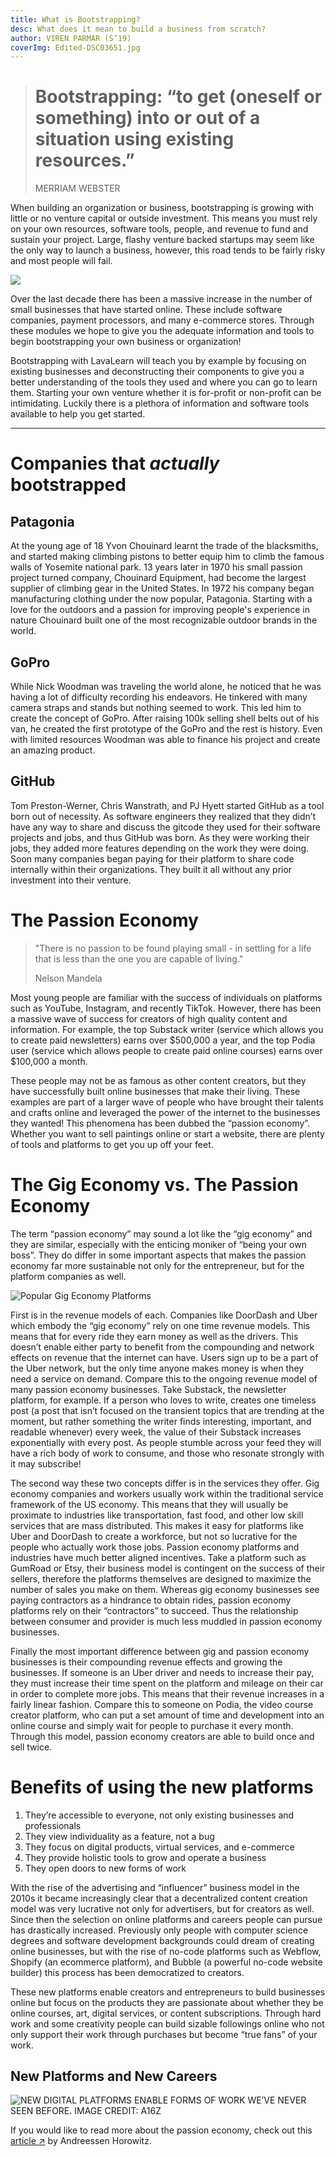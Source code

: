 ```yaml
---
title: What is Bootstrapping?
desc: What does it mean to build a business from scratch?
author: VIREN PARMAR (S’19)
coverImg: Edited-DSC03651.jpg
---
```


> # Bootstrapping: “to get (oneself or something) into or out of a situation using existing resources.”
>
> MERRIAM WEBSTER

When building an organization or business, bootstrapping is growing with little or no venture capital or outside
investment. This means you must rely on your own resources, software tools, people, and revenue to fund and sustain your
project. Large, flashy venture backed startups may seem like the only way to launch a business, however, this road tends
to be fairly risky and most people will fail.

![](/media/bootstrap.jpeg)

Over the last decade there has been a massive increase in the number of small businesses that have started online. These
include software companies, payment processors, and many e-commerce stores. Through these modules we hope to give you
the adequate information and tools to begin bootstrapping your own business or organization!

Bootstrapping with LavaLearn will teach you by example by focusing on existing businesses and deconstructing their
components to give you a better understanding of the tools they used and where you can go to learn them. Starting your
own venture whether it is for-profit or non-profit can be intimidating. Luckily there is a plethora of information and
software tools available to help you get started.

---

# Companies that _actually_ bootstrapped

## Patagonia

At the young age of 18 Yvon Chouinard learnt the trade of the blacksmiths, and started making climbing pistons to better
equip him to climb the famous walls of Yosemite national park. 13 years later in 1970 his small passion project turned
company, Chouinard Equipment, had become the largest supplier of climbing gear in the United States. In 1972 his company
began manufacturing clothing under the now popular, Patagonia. Starting with a love for the outdoors and a passion for
improving people's experience in nature Chouinard built one of the most recognizable outdoor brands in the world.

## GoPro

While Nick Woodman was traveling the world alone, he noticed that he was having a lot of difficulty recording his
endeavors. He tinkered with many camera straps and stands but nothing seemed to work. This led him to create the concept
of GoPro. After raising 100k selling shell belts out of his van, he created the first prototype of the GoPro and the
rest is history. Even with limited resources Woodman was able to finance his project and create an amazing product.

## GitHub

Tom Preston-Werner, Chris Wanstrath, and PJ Hyett started GitHub as a tool born out of necessity. As software engineers
they realized that they didn’t have any way to share and discuss the gitcode they used for their software projects and
jobs, and thus GitHub was born. As they were working their jobs, they added more features depending on the work they
were doing. Soon many companies began paying for their platform to share code internally within their organizations.
They built it all without any prior investment into their venture.

# The Passion Economy

> "There is no passion to be found playing small - in settling for a life that is less than the one you are capable of
> living."
>
> Nelson Mandela

Most young people are familiar with the success of individuals on platforms such as YouTube, Instagram, and recently
TikTok. However, there has been a massive wave of success for creators of high quality content and information. For
example, the top Substack writer (service which allows you to create paid newsletters) earns over $500,000 a year, and
the top Podia user (service which allows people to create paid online courses) earns over $100,000 a month.

These people may not be as famous as other content creators, but they have successfully built online businesses that
make their living. These examples are part of a larger wave of people who have brought their talents and crafts online
and leveraged the power of the internet to the businesses they wanted! This phenomena has been dubbed the “passion
economy”. Whether you want to sell paintings online or start a website, there are plenty of tools and platforms to get
you up off your feet.

# The Gig Economy vs. The Passion Economy

The term “passion economy” may sound a lot like the “gig economy” and they are similar, especially with the enticing
moniker of “being your own boss”. They do differ in some important aspects that makes the passion economy far more
sustainable not only for the entrepreneur, but for the platform companies as well.

![Popular Gig Economy Platforms](/media/gig+economy.jpg)

First is in the revenue models of each. Companies like DoorDash and Uber which embody the “gig economy” rely on one time
revenue models. This means that for every ride they earn money as well as the drivers. This doesn’t enable either party
to benefit from the compounding and network effects on revenue that the internet can have. Users sign up to be a part of
the Uber network, but the only time anyone makes money is when they need a service on demand. Compare this to the
ongoing revenue model of many passion economy businesses. Take Substack, the newsletter platform, for example. If a
person who loves to write, creates one timeless post (a post that isn’t focused on the transient topics that are
trending at the moment, but rather something the writer finds interesting, important, and readable whenever) every week,
the value of their Substack increases exponentially with every post. As people stumble across your feed they will have a
rich body of work to consume, and those who resonate strongly with it may subscribe!

The second way these two concepts differ is in the services they offer. Gig economy companies and workers usually work
within the traditional service framework of the US economy. This means that they will usually be proximate to industries
like transportation, fast food, and other low skill services that are mass distributed. This makes it easy for platforms
like Uber and DoorDash to create a workforce, but not so lucrative for the people who actually work those jobs. Passion
economy platforms and industries have much better aligned incentives. Take a platform such as GumRoad or Etsy, their
business model is contingent on the success of their sellers, therefore the platforms themselves are designed to
maximize the number of sales you make on them. Whereas gig economy businesses see paying contractors as a hindrance to
obtain rides, passion economy platforms rely on their “contractors” to succeed. Thus the relationship between consumer
and provider is much less muddled in passion economy businesses.

Finally the most important difference between gig and passion economy businesses is their compounding revenue effects
and growing the businesses. If someone is an Uber driver and needs to increase their pay, they must increase their time
spent on the platform and mileage on their car in order to complete more jobs. This means that their revenue increases
in a fairly linear fashion. Compare this to someone on Podia, the video course creator platform, who can put a set
amount of time and development into an online course and simply wait for people to purchase it every month. Through this
model, passion economy creators are able to build once and sell twice.

# Benefits of using the new platforms

1. They’re accessible to everyone, not only existing businesses and professionals
2. They view individuality as a feature, not a bug
3. They focus on digital products, virtual services, and e-commerce
4. They provide holistic tools to grow and operate a business
5. They open doors to new forms of work

With the rise of the advertising and “influencer” business model in the 2010s it became increasingly clear that a
decentralized content creation model was very lucrative not only for advertisers, but for creators as well. Since then
the selection on online platforms and careers people can pursue has drastically increased. Previously only people with
computer science degrees and software development backgrounds could dream of creating online businesses, but with the
rise of no-code platforms such as Webflow, Shopify (an ecommerce platform), and Bubble (a powerful no-code website
builder) this process has been democratized to creators.

These new platforms enable creators and entrepreneurs to build businesses online but focus on the products they are
passionate about whether they be online courses, art, digital services, or content subscriptions. Through hard work and
some creativity people can build sizable followings online who not only support their work through purchases but become
“true fans” of your work.

## New Platforms and New Careers

![NEW DIGITAL PLATFORMS ENABLE FORMS OF WORK WE’VE NEVER SEEN BEFORE. IMAGE CREDIT: A16Z](/media/bootstrap.png)

If you would like to read more about the passion economy, check out this
[article ↗](https://a16z.com/2019/10/08/passion-economy/) by Andreessen Horowitz.
